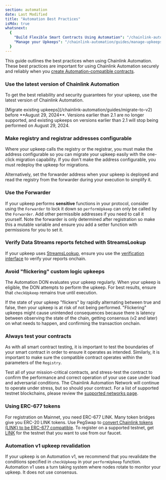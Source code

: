 ```yaml
---
section: automation
date: Last Modified
title: "Automation Best Practices"
isMdx: true
whatsnext:
  {
    "Build Flexible Smart Contracts Using Automation": "/chainlink-automation/guides/flexible-upkeeps",
    "Manage your Upkeeps": "/chainlink-automation/guides/manage-upkeeps",
  }
---
```



This guide outlines the best practices when using Chainlink Automation. These best practices are important for using Chainlink Automation securely and reliably when you [create Automation-compatible contracts](/chainlink-automation/guides/compatible-contracts).

### Use the latest version of Chainlink Automation

To get the best reliability and security guarantees for your upkeep, use the latest version of Chainlink Automation.

<Aside type="caution" title="Deprecation of older upkeeps">
  [Migrate existing upkeeps](/chainlink-automation/guides/migrate-to-v2) before **August 29, 2024**. Versions earlier
  than 2.1 are no longer supported, and existing upkeeps on versions earlier than 2.1 will stop being performed on
  August 29, 2024.
</Aside>

### Make registry and registrar addresses configurable

Where your upkeep calls the registry or the registrar, you must make the address configurable so you can migrate your upkeep easily with the one-click migration capability. If you don't make the address configurable, you must redeploy the upkeep for migrations.

Alternatively, set the forwarder address when your upkeep is deployed and read the registry from the forwarder during your execution to simplify it.

### Use the Forwarder

If your upkeep performs **sensitive** functions in your protocol, consider using the `Forwarder` to lock it down so `performUpkeep` can only be called by the `Forwarder`. Add other permissible addresses if you need to call it yourself. Note the forwarder is only determined after registration so make this a mutable variable and ensure you add a setter function with permissions for you to set it.

### Verify Data Streams reports fetched with StreamsLookup

If your upkeep uses [StreamsLookup](/chainlink-automation/reference/automation-interfaces#streamslookupcompatibleinterface), ensure you use the [verification interface](/data-streams/streams-trade/interfaces) to verify your reports onchain.

### Avoid "flickering" custom logic upkeeps

The Automation DON evaluates your upkeep regularly. When your upkeep is eligible, the DON attempts to perform the upkeep. For best results, ensure that `checkUpkeep` remains true until execution.

If the state of your upkeep "flickers" by rapidly alternating between true and false, then your upkeep is at risk of not being performed. "Flickering" upkeeps might cause unintended consequences because there is latency between observing the state of the chain, getting consensus (v2 and later) on what needs to happen, and confirming the transaction onchain.

### Always test your contracts

As with all smart contract testing, it is important to test the boundaries of your smart contract in order to ensure it operates as intended. Similarly, it is important to make sure the compatible contract operates within the parameters of the `Registry`.

Test all of your mission-critical contracts, and stress-test the contract to confirm the performance and correct operation of your use case under load and adversarial conditions. The Chainlink Automation Network will continue to operate under stress, but so should your contract. For a list of supported testnet blockchains, please review the [supported networks page](/chainlink-automation/overview/supported-networks).

### Using ERC-677 tokens

For registration on Mainnet, you need ERC-677 LINK. Many token bridges give you ERC-20 LINK tokens. Use PegSwap to [convert Chainlink tokens (LINK) to be ERC-677 compatible](https://pegswap.chain.link/). To register on a supported testnet, get [LINK](/resources/link-token-contracts) for the testnet that you want to use from our faucet.

### Automation v1 upkeep revalidation

If your upkeep is on Automation v1, we recommend that you revalidate the conditions specified in `checkUpkeep` in your `performUpkeep` function. Automation v1 uses a turn taking system where nodes rotate to monitor your upkeep. It does not use consensus.

